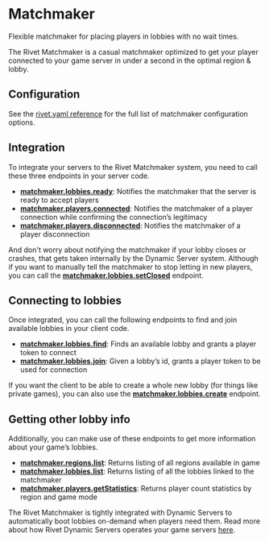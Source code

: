 
# Matchmaker

<Summary>Flexible matchmaker for placing players in lobbies with no wait times.</Summary>

The Rivet Matchmaker is a casual matchmaker optimized to get your player connected to your game server in under a second in the optimal region & lobby.

## Configuration

See the [rivet.yaml reference](/docs/general/config#matchmaker) for the full list of matchmaker configuration options.

## Integration

To integrate your servers to the Rivet Matchmaker system, you need to call these three endpoints in your server code.

- **[matchmaker.lobbies.ready](/docs/matchmaker/api/lobbies/ready)**: Notifies the matchmaker that the server is ready to accept players
- **[matchmaker.players.connected](/docs/matchmaker/api/players/connected)**: Notifies the matchmaker of a player connection while confirming the connection’s legitimacy
- **[matchmaker.players.disconnected](/docs/matchmaker/api/players/disconnected)**: Notifies the matchmaker of a player disconnection

And don't worry about notifying the matchmaker if your lobby closes or crashes, that gets taken internally by the Dynamic Server system. Although if you want to manually tell the matchmaker to stop letting in new players, you can call the **[matchmaker.lobbies.setClosed](/docs/matchmaker/api/lobbies/set-closed)** endpoint.

## Connecting to lobbies

Once integrated, you can call the following endpoints to find and join available lobbies in your client code.

- **[matchmaker.lobbies.find](/docs/matchmaker/api/lobbies/find)**: Finds an available lobby and grants a player token to connect
- **[matchmaker.lobbies.join](/docs/matchmaker/api/lobbies/join)**: Given a lobby’s id, grants a player token to be used for connection

If you want the client to be able to create a whole new lobby (for things like private games), you can also use the **[matchmaker.lobbies.create](/docs/matchmaker/api/lobbies/create)** endpoint.

## Getting other lobby info

Additionally, you can make use of these endpoints to get more information about your game’s lobbies.

- **[matchmaker.regions.list](/docs/matchmaker/api/regions/list)**: Returns listing of all regions available in game
- **[matchmaker.lobbies.list](/docs/matchmaker/api/lobbies/list)**: Returns listing of all the lobbies linked to the matchmaker
- **[matchmaker.players.getStatistics](/docs/matchmaker/api/players/get-statistics)**: Returns player count statistics by region and game mode

The Rivet Matchmaker is tightly integrated with Dynamic Servers to automatically boot lobbies on-demand when players need them. Read more about how Rivet Dynamic Servers operates your game servers [here](/docs/dynamic-servers/index).

<ResourceGroup>
  <Resource
    title='rivet.yaml Reference'
    icon={faFilePen}
    href='/docs/general/config#matchmaker'
  />
  <Resource
    title='How the matchmaker chooses lobbies'
    icon={faMagnifyingGlass}
    href='/docs/matchmaker/concepts/finding-lobby'
  />
  <Resource title='Lobby environment variables' icon={faList} href='/docs/matchmaker/concepts/lobby-env' />
  <Resource title='matchmaker.lobbies.find' icon={faCode} href='/docs/matchmaker/api/lobbies/find' />
  <Resource
    title='matchmaker.players.connected'
    icon={faCode}
    href='/docs/matchmaker/api/players/connected'
  />
  <Resource
    title='matchmaker.players.disconnected'
    icon={faCode}
    href='/docs/matchmaker/api/players/disconnected'
  />
  <Resource title='matchmaker.lobbies.ready' icon={faCode} href='/docs/matchmaker/api/lobbies/ready' />
</ResourceGroup>
